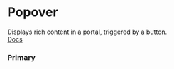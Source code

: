 
<Meta of={Story} />

# Popover

Displays rich content in a portal, triggered by a button. \
[Docs](https://www.radix-ui.com/primitives/docs/components/popover)

### Primary

<Canvas of={Story.Primary} />
